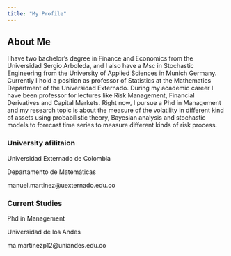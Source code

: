 ```yaml
---
title: "My Profile"
---
```


## About Me

<p align="justify/center">
I have two bachelor’s degree in Finance and Economics from the Universidad Sergio Arboleda, and I also have a Msc in Stochastic Engineering from the University of Applied Sciences in Munich Germany. Currently I hold a position as professor of Statistics at the Mathematics Department of the Universidad Externado. During my academic career I have been professor for lectures like Risk Management, Financial Derivatives and Capital Markets. Right now, I pursue a Phd in Management and my research topic is about the measure of the volatility in different kind of assets using  probabilistic theory, Bayesian analysis and stochastic models to forecast time series to measure different kinds of risk process.
</p>


### University afilitaion

Universidad Externado de Colombia

Departamento de Matemáticas

manuel.martinez@uexternado.edu.co

### Current Studies

Phd in Management

Universidad de los Andes

ma.martinezp12@uniandes.edu.co






